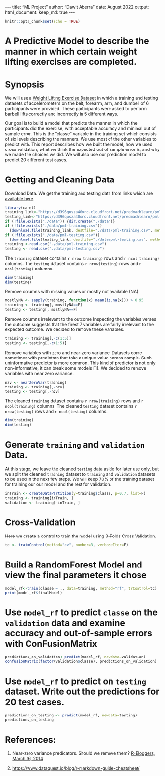 \-\-- title: "ML Project" author: "Dawit Aberra" date: August 2022 output: 
  html_document:
    keep_md: true \-\--

```r
knitr::opts_chunk$set(echo = TRUE)
```

# A Predictive Model to describe the manner in which certain weight lifting exercises are completed.

# Synopsis

We will use a [Weight Lifting Exercise Dataset](http://groupware.les.inf.puc-rio.br/har) in which a training and testing datasets of accelerometers on the belt, forearm, arm, and dumbell of 6 participants were provided. These participants were asked to perform barbell lifts correctly and incorrectly in 5 different ways.

Our goal is to build a model that predicts the manner in which the participants did the exercise, with acceptable accuracy and minimal out of sample error. This is the "classe" variable in the training set which consists of six levels describing the manners. We use most of the other variables to predict with. This report describes how we built the model, how we used cross validation, what we think the expected out of sample error is, and why we made the choices we did. We will also use our prediction model to predict 20 different test cases.

# Getting and Cleaning Data

Download Data. We get the training and testing data from links which are [available here](http://groupware.les.inf.puc-rio.br/har).

```r
library(caret)
training_link<-"https://d396qusza40orc.cloudfront.net/predmachlearn/pml-training.csv"
testing_link<-"https://d396qusza40orc.cloudfront.net/predmachlearn/pml-testing.csv"
if (!file.exists("./data")) {dir.create("./data")}
if (!file.exists("./data/pml-training.csv")) 
  {download.file(training_link, destfile="./data/pml-training.csv", method="curl")}
if (!file.exists("./data/pml-testing.csv")) 
  {download.file(testing_link, destfile="./data/pml-testing.csv", method="curl")}
training <-read.csv("./data/pml-training.csv")
testing <- read.csv("./data/pml-testing.csv")
```

The `training` dataset contains `r nrow(training)` rows and `r ncol(training)` columns. The `testing` dataset contains `r nrow(testing)` rows and `r ncol(testing)` columns.

```r
dim(training)
dim(testing)
```

Remove columns with missing values or mostly not available (NA)

```r
mostlyNA <- sapply(training, function(x) mean(is.na(x))) > 0.95
training <- training[, mostlyNA==F]
testing <- testing[, mostlyNA==F]
```

Remove columns irrelevant to the outcome Inspecting the variables verses the outcome suggests that the firest 7 variables are fairly irrelevant to the expected outcome. We decided to remove these variables.

```r
training <- training[,-c(1:5)] 
testing <- testing[,-c(1:5)] 
```

Remove variables with zero and near-zero variance. Datasets come sometimes with predictors that take a unique value across sample. Such uninformative predictor is more common. This kind of predictor is not only non-informative, it can break some models [1]. We decided to remove variables with near zero variance.

```r
nzv <- nearZeroVar(training)
training <- training[,-nzv]
testing <- testing[,-nzv]
```

The cleaned `training` dataset contains `r nrow(training)` rows and `r ncol(training)` columns. The cleaned `testing` dataset contains `r nrow(testing)` rows and `r ncol(testing)` columns.

```r
dim(training)
dim(testing)
```

# Generate `training` and `validation` Data.

At this stage, we leave the cleaned `testing` data aside for later use only, but we split the cleaned `training` dataset to `training` and `validation` datasets to be used in the next few steps. We will keep 70% of the training dataset for training our our model and the rest for validation.

```r
inTrain <- createDataPartition(y=training$classe, p=0.7, list=F)
training <- training[inTrain, ]
validation <- training[-inTrain, ]
```

# Cross-Validation

Here we create a control to train the model using 3-Folds Cross Validation.

```r
tc <- trainControl(method="cv", number=3, verboseIter=F)
```

# Build a RandomForest Model and view the final parameters it chose

```r
model_rf<-train(classe ~ ., data=training, method="rf", trControl=tc)
print(model_rf$finalModel)
```

# Use `model_rf` to predict `classe` on the `validation` data and examine accuracy and out-of-sample errors with ConFusionMatrix

```r
predictions_on_validation<-predict(model_rf, newdata=validation)
confusionMatrix(factor(validation$classe), predictions_on_validation)
```

# Use `model_rf` to predict on `testing` dataset. Write out the predictions for 20 test cases.

```r
predictions_on_testing <- predict(model_rf, newdata=testing)
predictions_on_testing
```

# References:

1.  Near-zero variance predicators. Should we remove them? [R-Bloggers, March 16, 2014](https://www.r-bloggers.com/2014/03/near-zero-variance-predictors-should-we-remove-them/)

2.  [https://www.dataquest.io/blog/r-markdown-guide-cheatsheet/](RMarkdown%20Help)
